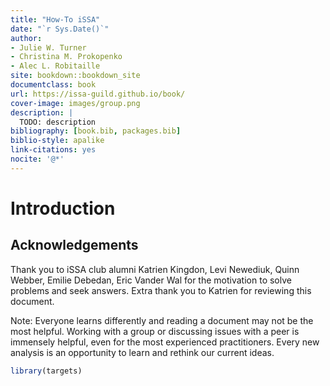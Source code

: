 ```yaml
--- 
title: "How-To iSSA"
date: "`r Sys.Date()`"
author: 
- Julie W. Turner
- Christina M. Prokopenko
- Alec L. Robitaille
site: bookdown::bookdown_site
documentclass: book
url: https://issa-guild.github.io/book/
cover-image: images/group.png
description: |
  TODO: description
bibliography: [book.bib, packages.bib]
biblio-style: apalike
link-citations: yes
nocite: '@*'
---
```



# Introduction


## Acknowledgements

Thank you to iSSA club alumni Katrien Kingdon, Levi Newediuk, Quinn Webber, Emilie Debedan, Eric Vander Wal for the motivation to solve problems and seek answers. Extra thank you to Katrien for reviewing this document.

Note: Everyone learns differently and reading a document may not be the most helpful. Working with a group or discussing issues with a peer is immensely helpful, even for the most experienced practitioners. Every new analysis is an opportunity to learn and rethink our current ideas.

<!-- TODO: thanks to package authors/R developers -->




```r
library(targets)
```
